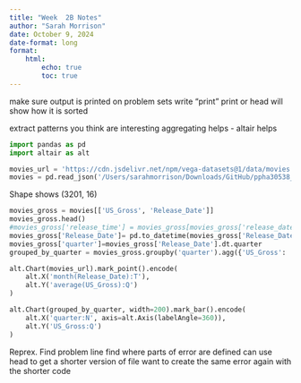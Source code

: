 ```yaml
---
title: "Week  2B Notes"
author: "Sarah Morrison"
date: October 9, 2024
date-format: long
format: 
    html:
        echo: true
        toc: true
---
```

make sure output is printed on problem sets
    write "print"
print or head will show how it is sorted

extract patterns you think are interesting
aggregating helps - altair helps

```python
import pandas as pd
import altair as alt
```


```python
movies_url = 'https://cdn.jsdelivr.net/npm/vega-datasets@1/data/movies.json'
movies = pd.read_json('/Users/sarahmorrison/Downloads/GitHub/ppha30538_fall2024/movies.json')

```

Shape shows (3201, 16)


```python
movies_gross = movies[['US_Gross', 'Release_Date']]
movies_gross.head()
#movies_gross['release_time'] = movies_gross[movies_gross['release_date']==]
movies_gross['Release_Date']= pd.to_datetime(movies_gross['Release_Date'])
movies_gross['quarter']=movies_gross['Release_Date'].dt.quarter
grouped_by_quarter = movies_gross.groupby('quarter').agg({'US_Gross': 'median'}).reset_index()

```


```python
alt.Chart(movies_url).mark_point().encode(
    alt.X('month(Release_Date):T'),
    alt.Y('average(US_Gross):Q')
)
```


```python
alt.Chart(grouped_by_quarter, width=200).mark_bar().encode(
    alt.X('quarter:N', axis=alt.Axis(labelAngle=360)),
    alt.Y('US_Gross:Q')
)
```

Reprex.
Find problem line
find where parts of error are defined
    can use head to get a shorter version of file
want to create the same error again with the shorter code
